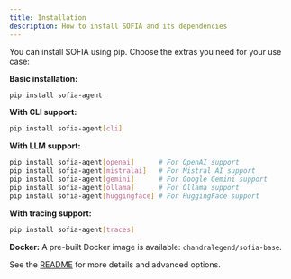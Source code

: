 ```yaml
---
title: Installation
description: How to install SOFIA and its dependencies
---
```


You can install SOFIA using pip. Choose the extras you need for your use case:

**Basic installation:**
```bash
pip install sofia-agent
```

**With CLI support:**
```bash
pip install sofia-agent[cli]
```

**With LLM support:**
```bash
pip install sofia-agent[openai]      # For OpenAI support
pip install sofia-agent[mistralai]   # For Mistral AI support
pip install sofia-agent[gemini]      # For Google Gemini support
pip install sofia-agent[ollama]      # For Ollama support
pip install sofia-agent[huggingface] # For HuggingFace support
```

**With tracing support:**
```bash
pip install sofia-agent[traces]
```

**Docker:**
A pre-built Docker image is available: `chandralegend/sofia-base`.

See the [README](https://github.com/poly-eye/sofia) for more details and advanced options.
